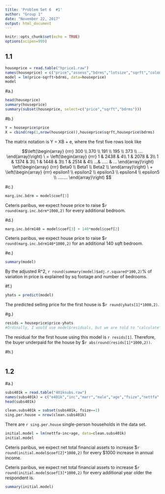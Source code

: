 ```yaml
---
title: 'Problem Set 6  #1'
author: "Group 1"
date: "November 22, 2017"
output: html_document
---
```


```r
knitr::opts_chunk$set(echo = TRUE)
options(scipen=999)
```

## 1.1
```r
houseprice = read.table("hprice1.raw")
names(houseprice) = c("price","assess","bdrms","lotsize","sqrft","colonial","lprice","lassess","llotsize","lsqrft")
model = lm(price~sqrft+bdrms, data=houseprice)
model
```


#a.)
```r
head(houseprice)
summary(houseprice)
summary(subset(houseprice, select=c("price","sqrft","bdrms")))
```


#b.)
```r
Y = houseprice$price
X = cbind(rep(1,nrow(houseprice)),houseprice$sqrft,houseprice$bdrms)
```


The matrix notation is Y = XB + e, where the first five rows look like

$$\left(\begin{array}
{rrr}
300 \\
370 \\
191 \\
195 \\
373 \\
....
\end{array}\right)
\ = \left(\begin{array}
{rrr}
1 & 2438 &  4\\
1 & 2078 &  3\\
1 & 1374 &  3\\
1 & 1448 &  3\\
1 & 2514 &  4\\
...& ..... & ...
\end{array}\right)
\left(\begin{array}
{rrr}
Beta0 \\
Beta1 \\
Beta2 \\
\end{array}\right)
\ + \left(\begin{array}
{rrr}
epsilon1 \\
epsilon2 \\
epsilon3 \\
epsilon4 \\
epsilon5 \\
........
\end{array}\right)
$$

#c.)
```r
marg.inc.bdrm = model$coef[3]
```
Ceteris paribus, we expect house price to raise $`r round(marg.inc.bdrm*1000,2)` for every additional bedroom.


#d.)
```r
marg.inc.bdrm140 = model$coef[3] + 140*model$coef[2]
```
Ceteris paribus, we expect house price to raise $`r round(marg.inc.bdrm140*1000,2)` for an additional 140 sqft bedroom.


#e.)
```r
summary(model)
```
By the adjusted R^2, `r round(summary(model)$adj.r.squared*100,2)`% of variation in price is explained by sq footage and number of bedrooms.


#f.)
```r
yhats = predict(model)
```
The predicted selling price for the first house is $`r round(yhats[1]*1000,2)`.


#g.)
```r
resids = houseprice$price-yhats
#Ordinally, I would use model$residuals, but we are told to "calculate" it.
```
The residual for the first house using this model is `r resids[1]`. Therefore, the buyer underpaid for the house by $`r abs(round(resids[1]*1000,2))`.


#h.)
```r
```



## 1.2
#a.)
```r
subs401k = read.table("401ksubs.raw")
names(subs401k) = c("e401k","inc","marr","male","age","fsize","nettfa","p401k","pira","incsq","agesq")
head(subs401k)
```


```r
clean.subs401k = subset(subs401k, fsize==1)
sing.per.house = nrow(clean.subs401k)
```
There are `r sing.per.house` single-person households in the data set.


```r
initial.model = lm(nettfa~inc+age, data=clean.subs401k)
initial.model
```
Ceteris paribus, we expect net total financial assets to increase \$`r round(initial.model$coef[2]*1000,2)` for every $1000 increase in annual income.

Ceteris paribus, we expect net total financial assets to increase \$`r round(initial.model$coef[3]*1000,2)` for every additional year older the respondent is.


```r
summary(initial.model)
```
